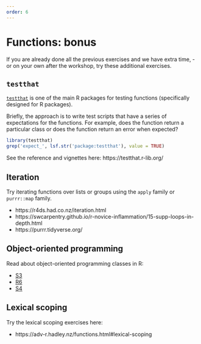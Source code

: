 ```yaml
---
order: 6
---
```


# Functions: bonus

If you are already done all the previous exercises and we have extra time, - or 
on your own after the workshop, try these additional exercises. 

## `testthat`

[`testthat`](https://testthat.r-lib.org/) is one of the main R packages for testing functions (specifically designed for R packages). 

Briefly, the approach is to write test scripts that have a series of expectations
for the functions. For example, does the function return a particular class or 
does the function return an error when expected?

```r
library(testthat)
grep('expect_', lsf.str('package:testthat'), value = TRUE)
```

See the reference and vignettes here: https://testthat.r-lib.org/


## Iteration

Try iterating functions over lists or groups using the `apply` family or `purrr::map` family. 

- https://r4ds.had.co.nz/iteration.html
- https://swcarpentry.github.io/r-novice-inflammation/15-supp-loops-in-depth.html
- https://purrr.tidyverse.org/

## Object-oriented programming

Read about object-oriented programming classes in R:

- [S3](ttps://adv-r.hadley.nz/s3.html)
- [R6](ttps://adv-r.hadley.nz/r6.html)
- [S4](ttps://adv-r.hadley.nz/s4.html)


## Lexical scoping

Try the lexical scoping exercises here:

- https://adv-r.hadley.nz/functions.html#lexical-scoping

